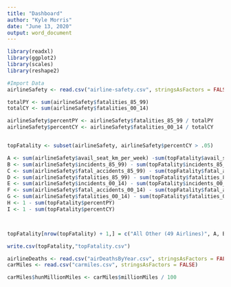 ---
title: "Dashboard"
author: "Kyle Morris"
date: "June 13, 2020"
output: word_document
---

```{r setup, include=FALSE}
library(readxl)
library(ggplot2)
library(scales)
library(reshape2)
```

```{r}
#Import Data
airlineSafety <- read.csv("airline-safety.csv", stringsAsFactors = FALSE)

totalPY <- sum(airlineSafety$fatalities_85_99)
totalCY <- sum(airlineSafety$fatalities_00_14)

airlineSafety$percentPY <- airlineSafety$fatalities_85_99 / totalPY
airlineSafety$percentCY <- airlineSafety$fatalities_00_14 / totalCY 


topFatality <- subset(airlineSafety, airlineSafety$percentCY > .05)

A <- sum(airlineSafety$avail_seat_km_per_week) -sum(topFatality$avail_seat_km_per_week)
B <- sum(airlineSafety$incidents_85_99) - sum(topFatality$incidents_85_99)
C <- sum(airlineSafety$fatal_accidents_85_99) - sum(topFatality$fatal_accidents_85_99)
D <- sum(airlineSafety$fatalities_85_99) - sum(topFatality$fatalities_85_99)
E <- sum(airlineSafety$incidents_00_14) - sum(topFatality$incidents_00_14)
F <- sum(airlineSafety$fatal_accidents_00_14) - sum(topFatality$fatal_accidents_00_14)
G <- sum(airlineSafety$fatalities_00_14) - sum(topFatality$fatalities_00_14)
H <- 1 - sum(topFatality$percentPY)
I <- 1 - sum(topFatality$percentCY)



topFatality[nrow(topFatality) + 1,] = c("All Other (49 Airlines)", A, B, C, D, E, F, G, H, I)

write.csv(topFatality,"topFatality.csv")
```

```{r}
airlineDeaths <- read.csv("airDeathsByYear.csv", stringsAsFactors = FALSE)
carMiles <- read.csv("carmiles.csv", stringsAsFactors = FALSE)

carMiles$hunMillionMiles <- carMiles$millionMiles / 100

```